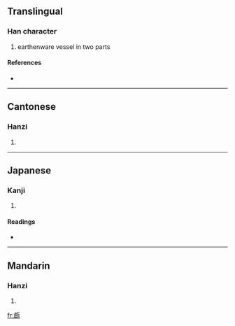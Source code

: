 ==Translingual==

===Han character===
{{Han char|rn=98|rad=瓦|as=16|sn=21|four=2121<sub>7</sub>|canj=X卜月一女 (XYBMV), 卜月一女弓 (YBMVN)}}

# earthenware vessel in two parts

====References====
* {{Han ref|kx=0753.040|dkj=21626|dj=1160.160|hdz=21433.140|uh=7517|ud=29975|bh=F5DE|bd=62942}}

----

==Cantonese==

===Hanzi===
{{yue-hanzi|jyut=|y=yin5}}

# {{defn|Cantonese}}

----

==Japanese==

===Kanji===
{{ja-kanji|grade=|rs=瓦16}}

# {{defn|Japanese}}

====Readings====
* {{ja-readings|on=[[げん]] (gen), [[ごん]] (gon)|kun=[[こしき]] (koshiki)|nanori=}}

----

==Mandarin==

===Hanzi===
{{cmn-hanzi|pin=[[yǎn]] ([[yan3]])|wg=yen<sup>3</sup>}}

# {{defn|Mandarin}}

[[fr:甗]]